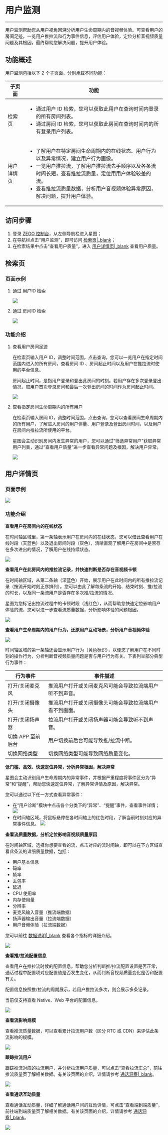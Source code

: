 # 用户监测

- - -
用户监测帮助您从用户视角回溯分析用户生命周期内的音视频体验。可查看用户的房间足迹，一览用户推拉流和行为事件信息，评估用户体验，定位分析音视频质量问题及其根因，最终帮助您解决问题，提升用户体验。

## 功能概述

用户监测包括以下 2 个子页面，分别承载不同功能：

|子页面|功能|
|--|--|
|检索页|<ul><li>通过用户 ID 检索，您可以获取此用户在查询时间内登录的所有房间列表。</li><li>通过房间 ID 检索，您可以获取此房间在查询时间内的所有登录用户列表。</li></ul>|
|用户详情页|<ul><li>了解用户在特定房间生命周期内的在线状态、用户行为以及异常情况，建立用户行为画像。</li><li>一览用户推拉流，了解用户推拉流先手顺序以及各条流时间长短，查看推拉流质量，定位用用户体验较差的流。</li><li>查看推拉流质量数据，分析用户音视频体验异常原因，解决问题，提升用户体验。</li></ul>|


## 访问步骤
1. 登录 [ZEGO 控制台](https://console.zego.im)，从左侧导航栏进入星图；
2. 在导航栏点击“用户监测”，即可访问 [检索页\|_blank](#检索页)；
3. 在检索结果中点击“查看用户质量”，进入 [用户详情页\|_blank](#用户详情页) 查看用户质量。

## 检索页

### 页面示例
1. 通过 用户ID 检索

    <Frame width="512" height="auto" caption=""><Frame width="512" height="auto" caption=""><img src="https://storage.zego.im/sdk-doc/Pics/Prism/jiansuo_yonghuID.png" /></Frame></Frame>

2. 通过 房间ID 检索

    <Frame width="512" height="auto" caption=""><Frame width="512" height="auto" caption=""><img src="https://storage.zego.im/sdk-doc/Pics/Prism/jiansuo_fangjianID.png" /></Frame></Frame>

### 功能介绍
1. 查看用户房间足迹

    在检索页输入用户 ID，调整时间范围，点击查询，您可以一览用户在指定时间范围内进入的所有房间，查看房间 ID 、房间起止时间以及用户在推拉流时使用的平台信息。

    <Note title="说明">

    房间起止时间，是指用户登录和登出此房间的时刻。若用户存在多次登录登出情况，取用户首次登录房间和最后一次登出房间的时间作为房间起止时间。
    </Note>

    <Frame width="512" height="auto" caption=""><Frame width="512" height="auto" caption=""><img src="https://storage.zego.im/sdk-doc/Pics/Prism/yonghujiance/yonghuIDjiansuoshili.png" /></Frame></Frame>

2. 查看指定房间生命周期内的所有用户

    在检索页输入房间 ID，调整时间范围，点击查询，您可以查看房间生命周期内的所有用户，了解进入房间的用户体量、用户登录及登出房间时间，以及用户在房间内推拉流所使用的平台。

    星图会主动识别房间内发生异常的用户，您可以通过“筛选异常用户”获取异常用户列表，通过“查看用户质量”进一步查看异常问题及根因，解决用户异常。

    <Frame width="512" height="auto" caption=""><Frame width="512" height="auto" caption=""><img src="https://storage.zego.im/sdk-doc/Pics/Prism/yonghujiance/fangjianIDjiansuohshili.png" /></Frame></Frame>

## 用户详情页

### 页面示例

<Frame width="512" height="auto" caption=""><Frame width="512" height="auto" caption=""><img src="https://storage.zego.im/sdk-doc/Pics/Prism/yonghuxiangqingye.png" /></Frame></Frame>

### 功能介绍

**查看用户在房间内的在线状态**

在时间轴区域里，第一条轴表示用户在房间内的在线状态，您可以借此查看用户在线时段（天蓝色）以及退出房间时段（灰色），清晰直观了解用户在房间中是否存在多次进出的情况，了解用户在线持续状态。

<Frame width="512" height="auto" caption=""><Frame width="512" height="auto" caption=""><img src="https://storage.zego.im/sdk-doc/Pics/Prism/yonghujiance/fangjianshijianzhou.png" /></Frame></Frame>

**查看用户在此房间内的推拉流记录，并快速判断是否存在音视频卡顿**

在时间轴区域，从第二条轴（深蓝色）开始，展示用户在此时间内的所有推拉流记录（按流开始时刻正序排列）。您可以由此了解每条流的开始、结束时刻、推/拉流的时长，以及同一条流用户是否存在多次推/拉流的情况。

星图为您标记出拉流过程中的卡顿时段（浅红色），从而帮助您快速定位影响用户体验的流，您可以进一步查看流质量数据，分析影响体验的问题根因。

<Frame width="512" height="auto" caption=""><Frame width="512" height="auto" caption=""><img src="https://storage.zego.im/sdk-doc/Pics/Prism/yonghujiance/liushijianzhou.png" /></Frame></Frame>

**查看用户生命周期内的用户行为，还原用户互动场景，分析用户音视频体验**

<Frame width="512" height="auto" caption=""><Frame width="512" height="auto" caption=""><img src="https://storage.zego.im/sdk-doc/Pics/Prism/yonghujiance/yonghuxingwei.png" /></Frame></Frame>

时间轴区域的第一条轴还会显示用户行为（黄色标识），以便您了解用户在不同时刻的操作行为，分析判断音视频质量问题是否与用户行为有关。下表列举部分典型行为事件：

|行为事件|事件描述|
|-|-|
|打开/关闭麦克风|推流用户打开或关闭麦克风可能会导致拉流端用户听不到声音。|
|打开/关闭摄像头|推流用户打开或关闭摄像头可能会导致拉流端用户看不到画面。|
|打开/关闭扬声器|拉流用户打开或关闭扬声器可能会导致听不到声音。|
|切换 APP 至前后台|用户切换前后台可能导致推/拉流中断。|
|切换网络类型|切换网络类型可能导致网络质量变化。|

**低门槛、高效、快速定位异常，分析异常根因，解决异常**

星图会主动识别用户生命周期内的异常事件，并根据严重程度将事件区分为“异常”和“提醒”，帮助您快速定位异常，了解异常详情及原因，解决异常。

您可以通过以下任一方式查看异常事件：
- 在“用户诊断”模块中点击各个分类下的“异常”、“提醒”事件，查看事件详情；
  <Frame width="512" height="auto" caption=""><img src="https://storage.zego.im/sdk-doc/Pics/Prism/yonghujiance/zizhuzhenduan.png" /></Frame>
- 在时间轴区域，将鼠标悬停在各时间轴上的红色时段，了解当前时刻对应的异常事件信息。
  <Frame width="512" height="auto" caption=""><img src="https://storage.zego.im/sdk-doc/Pics/Prism/yonghujiance/yichangshijian.png" /></Frame>


**查看流质量数据，分析定位影响音视频质量原因**

在时间轴区域，选择你想要查看的流，点击对应的流时间轴，即可以在下方区域查看此条流的详细质量数据，包括：
- 用户基本信息
- 码率
- 帧率
- 丢包率
- 延迟
- CPU 使用率
- 内存使用量
- 分辨率
- 麦克风输入音量（推流端数据）
- 扬声器输出音量（拉流端数据）
- 用户音频体验（拉流端数据）

您可以前往 [数据说明\|_blank](./Communication%20Insights/Data%20explanation.mdx) 查看各个指标的详细介绍。

<Frame width="512" height="auto" caption=""><img src="https://storage.zego.im/sdk-doc/Pics/Prism/yonghujiance/liuzhiliangtubiao.png" /></Frame>

**查看推/拉流配置信息**

查看用户在推拉流时候的配置信息，帮助您分析判断推/拉流配置设置是否正常，通话过程中配置项对应配置值是否发生变化，从而判断音视频质量变化是否和配置有关。

配置信息按照推/拉流的周期展示，若用户推拉流多次，则会展示多条记录。

<Note title="说明">

当前仅支持查看 Native、Web 平台的配置信息。
</Note>

<Frame width="512" height="auto" caption=""><img src="https://storage.zego.im/sdk-doc/Pics/Prism/peizhibiao.png" /></Frame>

**查看流影响规模**

查看推流质量数据，可以查看累计拉流用户数（区分 RTC 或 CDN）来评估此条流影响的规模。

<Frame width="512" height="auto" caption=""><img src="https://storage.zego.im/sdk-doc/Pics/Prism/Scale.png" /></Frame>

**跟踪拉流用户**

跟踪推流对应的拉流用户，并分析拉流用户质量，可以点击“查看拉流汇总”，前往推流质量页了解相关数据。有关该页面的介绍，详情请参考 [通话洞察\|_blank](./Communication%20Insights/Function%20introduction.mdx#推流质量页)。

<Frame width="512" height="auto" caption=""><img src="https://storage.zego.im/sdk-doc/Pics/Prism/Stream_playing.png" /></Frame>

**查看通话互动质量**

查看通话互动质量，详细了解通话用户间的互动详情，可点击“查看端到端质量”，前往端到端质量页了解相关数据。有关该页面的介绍，详情请参考 [通话洞察\|_blank](./Communication%20Insights/Function%20introduction.mdx#端到端详情页)。

<Frame width="512" height="auto" caption=""><img src="https://storage.zego.im/sdk-doc/Pics/Prism/End2End.png" /></Frame>
